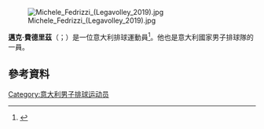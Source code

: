 {{Orphan|time=2015-07-16T03:40:36+00:00}}

[[File:Michele_Fedrizzi_(Legavolley_2019).jpg|thumb]]

'''邁克·費德里茲'''（{{lang-it|Michele Fedrizzi}}；{{bd|1991年|5月21日}}）是一位意大利排球運動員<ref>{{cite web|url=http://www.trentinovolley.it/news/notizie/6534-commento-partita.html|title=La Coppa Italia è dell'Itas Diatec Trentino!|accessdate=01-02-2010|archive-date=2010-02-03|archive-url=https://web.archive.org/web/20100203082050/http://www.trentinovolley.it/news/notizie/6534-commento-partita.html|dead-url=yes}}</ref>。他也是意大利國家男子排球隊的一員。

==參考資料==
{{reflist}}

[[Category:意大利男子排球运动员|Category:意大利男子排球运动员]]


{{stub}}
